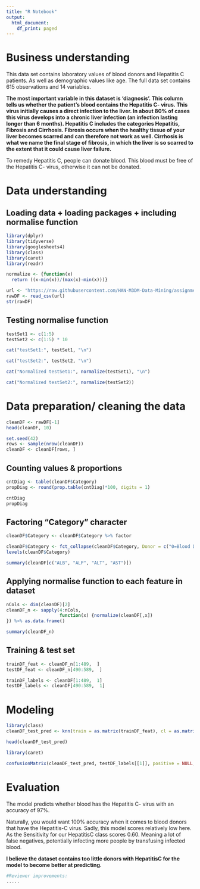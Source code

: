 ---
title: "R Notebook"
output:
  html_document:
    df_print: paged
---
# Business understanding
This data set contains laboratory values of blood donors and Hepatitis C patients. As well as demographic values like age. The full data set contains 615 observations and 14 variables.

<b>The most important variable in this dataset is 'diagnosis'. This column tells us whether the patient's blood contains the Hepatitis C- virus. This virus initially causes a direct infection to the liver. In about 80% of cases this virus develops into a chronic liver infection (an infection lasting longer than 6 months). Hepatitis C includes the categories Hepatitis, Fibrosis and Cirrhosis. Fibrosis occurs when the healthy tissue of your liver becomes scarred and can therefore not work as well. Cirrhosis is what we name the final stage of fibrosis, in which the liver is so scarred to the extent that it could cause liver failure.</b>

To remedy Hepatitis C, people can donate blood. This blood must be free of the Hepatitis C- virus, otherwise it can not be donated.

# Data understanding
## Loading data + loading packages + including normalise function

```{r}
library(dplyr)
library(tidyverse)
library(googlesheets4)
library(class)
library(caret)
library(readr)

normalize <- {function(x)
  return ((x-min(x))/(max(x)-min(x)))}

url <- "https://raw.githubusercontent.com/HAN-M3DM-Data-Mining/assignments/master/datasets/KNN-hcvdat0.csv"
rawDF <- read_csv(url)
str(rawDF)
```
## Testing normalise function
```{r}
testSet1 <- c(1:5)
testSet2 <- c(1:5) * 10

cat("testSet1:", testSet1, "\n")

cat("testSet2:", testSet2, "\n")

cat("Normalized testSet1:", normalize(testSet1), "\n")

cat("Normalized testSet2:", normalize(testSet2))
```

# Data preparation/ cleaning the data
```{r}
cleanDF <- rawDF[-1]
head(cleanDF, 10)

set.seed(42)
rows <- sample(nrow(cleanDF))
cleanDF <- cleanDF[rows, ]
```
## Counting values & proportions
```{r}
cntDiag <- table(cleanDF$Category)
propDiag <- round(prop.table(cntDiag)*100, digits = 1)

cntDiag
propDiag
```
## Factoring "Category" character
```{r}
cleanDF$Category <- cleanDF$Category %>% factor

cleanDF$Category <- fct_collapse(cleanDF$Category, Donor = c("0=Blood Donor"), SuspectDonor = c("0s=Suspect Blood Donor"), HepatitisC = c("1=Hepatitis", "2=Fibrosis", "3=Cirrhosis"))
levels(cleanDF$Category)

summary(cleanDF[c("ALB", "ALP", "ALT", "AST")])
```

## Applying normalise function to each feature in dataset
```{r}
nCols <- dim(cleanDF)[2]
cleanDF_n <- sapply(4:nCols,
                    function(x) {normalize(cleanDF[,x])
}) %>% as.data.frame()

summary(cleanDF_n)
```
## Training & test set
```{r}
trainDF_feat <- cleanDF_n[1:489,  ]
testDF_feat <- cleanDF_n[490:589,  ]

trainDF_labels <- cleanDF[1:489,  1]
testDF_labels <- cleanDF[490:589,  1]
```
# Modeling
```{r}
library(class)
cleanDF_test_pred <- knn(train = as.matrix(trainDF_feat), cl = as.matrix(trainDF_labels), k = 10)

head(cleanDF_test_pred)
```
```{r}
library(caret)

confusionMatrix(cleanDF_test_pred, testDF_labels[[1]], positive = NULL, dnn = c("Prediction", "True"))
```
# Evaluation

The model predicts whether blood has the Hepatitis C- virus with an accuracy of 97%.  

Naturally, you would want 100% accuracy when it comes to blood donors that have the Hepatitis-C virus. Sadly, this model scores relatively low here. As the Sensitivity for our HepatitisC class scores 0.60. Meaning a lot of false negatives, potentially infecting more people by transfusing infected blood.

<b>I believe the dataset contains too little donors with HepatitisC for the model to become better at predicting.</b>


```{r}
#Reviewer improvements:
.....
```

